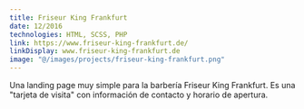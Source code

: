```yaml
---
title: Friseur King Frankfurt
date: 12/2016
technologies: HTML, SCSS, PHP
link: https://www.friseur-king-frankfurt.de/
linkDisplay: www.friseur-king-frankfurt.de
image: "@/images/projects/friseur-king-frankfurt.png"
---
```


Una landing page muy simple para la barbería Friseur King Frankfurt. Es una "tarjeta de visita" con información de contacto y horario de apertura.
